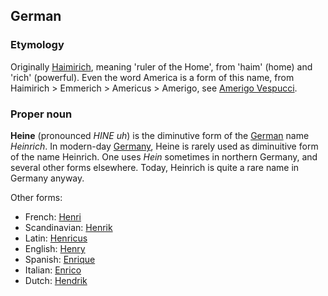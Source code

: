 ==German==
===Etymology===
Originally [[Haimirich]], meaning 'ruler of the Home', from 'haim' (home) and 'rich' (powerful). Even the word America is a form of this name, from Haimirich > Emmerich > Americus > Amerigo, see [[w:Amerigo Vespucci|Amerigo Vespucci]].


===Proper noun===
'''Heine''' (pronounced ''HINE uh'') is the diminutive form of the [[German language|German]] name ''Heinrich''. In modern-day [[Germany]], Heine is rarely used as diminuitive form of the name Heinrich. One uses ''Hein'' sometimes in northern Germany, and several other forms elsewhere. Today, Heinrich is quite a rare name in Germany anyway. 

Other forms:
* French: [[Henri]]
* Scandinavian: [[Henrik]]
* Latin: [[Henricus]]
* English: [[Henry]]
* Spanish: [[Enrique]]
* Italian: [[Enrico]]
* Dutch: [[Hendrik]]